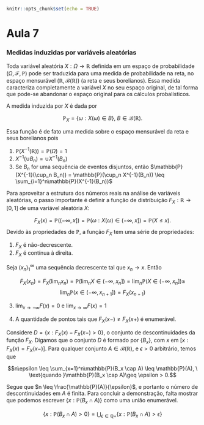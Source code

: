 ```r
knitr::opts_chunk$set(echo = TRUE)
```

# Aula 7

### Medidas induzidas por variáveis aleatórias

Toda variável aleatória $X:\Omega\rightarrow\mathbb{R}$ definida em um espaço de probabilidade $(\Omega, \mathcal{F}, \mathbb{P})$ pode ser traduzida para uma medida de probabilidade na reta, no espaço mensurável $(\mathbb{R}, \mathcal{B}(\mathbb{R}))$ (a reta e seus borelianos). Essa medida caracteriza completamente a variável $X$  no seu espaço original, de tal forma que pode-se abandonar o espaço original para os cálculos probalísticos.

A medida induzida por $X$ é dada por

$$\mathbb{P}_X = \{\omega : X(\omega) \in B\}, \ B \in \mathcal{B}(\mathbb{R}).$$

Essa função é de fato uma medida sobre o espaço mensurável da reta e seus borelianos pois

1. $\mathbb{P}(X^{-1}(\mathbb{R})) = \mathbb{P}(\Omega) = 1$
2. $X^{-1}(\cup B_n) = \cup X^{-1}(B_n)$
3. Se $B_n$ for uma sequência de eventos disjuntos, então $\mathbb{P}(X^{-1}(\cup_n B_n)) = \mathbb{P}(\cup_n X^{-1}(B_n)) \leq \sum_{i=1}^n\mathbb{P}(X^{-1}(B_n))$

Para aproveitar a estrutura dos números reais na análise de variáveis aleatórias, o passo importante é definir a função de distribuição $F_X:\mathbb{R}\rightarrow[0,1]$ de uma variável aleatória $X$:

$$F_X(x) = \mathbb{P}((-\infty,x]) = \mathbb{P}(\omega: X(\omega)\in(-\infty,x]) = \mathbb{P}(X \leq x).$$
Devido às propriedades de $\mathbb{P}$, a função $F_X$ tem uma série de propriedades:

1. $F_X$ é não-decrescente.
2. $F_X$ é contínua à direita.

Seja $(x_n)_{1}^\infty$ uma sequência decrescente tal que $x_n \rightarrow x$. Então

$$F_X(x_n) = F_X(\lim_n x_n) = \mathbb{P}(\lim_n X \in (-\infty,x_n]) = \lim_n\mathbb{P}(X \in (-\infty,x_n]) \geq$$
$$\lim_n \mathbb{P}(x \in (-\infty, x_{n+1}]) = F_X(x_{n+1})$$

3. $\lim_{x \rightarrow -\infty}F(x) = 0$ e $\lim_{x \rightarrow \infty}F(x) = 1$

4. A quantidade de pontos tais que $F_X(x-) \neq F_X(x+)$ é enumerável.

Considere $D =\{x:F_X(x)-F_X(x-)>0\}$, o conjunto de descontinuidades da função $F_X$. Digamos que o conjunto $D$ é formado por $\{B_x\}$, com $x$ em $[x:F_X(x)=F_X(x-)]$. Para qualquer conjunto $A \in \mathcal{B}(\mathbb{R})$, e $\epsilon > 0$ arbitrário, temos que

$$n\epsilon \leq \sum_{x=1}^n\mathbb{P}(B_x \cap A) \leq \mathbb{P}(A), \ \text{quando }\mathbb{P}(B_x \cap A)\geq \epsilon > 0.$$

Segue que $n \leq \frac{\mathbb{P}(A)}{\epsilon}$, e portanto o número de descontinuidades em $A$ é finita. Para concluir a demonstração, falta mostrar que podemos escrever $\{x: \mathbb{P}(B_x \cap A)\}$ como uma união enumerável.

$$\{x: \mathbb{P}(B_x \cap A) > 0\} = \bigcup_{\epsilon \in \mathbb{Q+}} \{x: \mathbb{P}(B_x \cap A) > \epsilon\}$$ 

